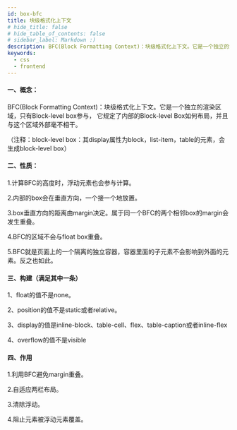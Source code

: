 ```yaml
---
id: box-bfc
title: 块级格式化上下文
# hide_title: false
# hide_table_of_contents: false
# sidebar_label: Markdown :)
description: BFC(Block Formatting Context)：块级格式化上下文。它是一个独立的渲染区域，只有Block-level box参与， 它规定了内部的Block-level Box如何布局，并且与这个区域外部毫不相干。
keywords:
  - css
  - frontend
---
```


#### 一、概念：
BFC(Block Formatting Context)：块级格式化上下文。它是一个独立的渲染区域，只有Block-level box参与， 它规定了内部的Block-level Box如何布局，并且与这个区域外部毫不相干。

（注释：block-level box：其display属性为block，list-item，table的元素，会生成block-level box）

#### 二、性质：
1.计算BFC的高度时，浮动元素也会参与计算。

2.内部的box会在垂直方向，一个接一个地放置。

3.box垂直方向的距离由margin决定。属于同一个BFC的两个相邻box的margin会发生重叠。

4.BFC的区域不会与float box重叠。

5.BFC就是页面上的一个隔离的独立容器，容器里面的子元素不会影响到外面的元素。反之也如此。

#### 三、构建（满足其中一条）
1、float的值不是none。

2、position的值不是static或者relative。

3、display的值是inline-block、table-cell、flex、table-caption或者inline-flex

4、overflow的值不是visible

#### 四、作用
1.利用BFC避免margin重叠。

2.自适应两栏布局。

3.清除浮动。

4.阻止元素被浮动元素覆盖。

